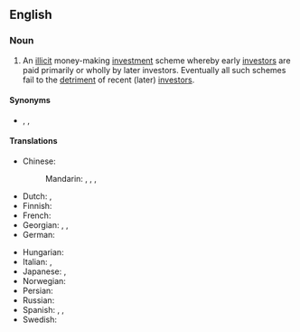 {{also|pyramid-scheme}}
==English==
{{wikipedia}}

===Noun===
{{en-noun}}

# An [[illicit]] money-making [[investment]] scheme whereby early [[investors]] are paid primarily or wholly by later investors. Eventually all such schemes fail to the [[detriment]] of recent (later) [[investors]].

====Synonyms====
* {{l|en|Ponzi scam}}, {{l|fi|Ponzi scheme}}, {{l|en|pyramid selling scheme}}

====Translations====
{{trans-top|illicit money-making scheme}}
* Chinese:
*: Mandarin: {{t+|cmn|層壓式推銷|sc=Hani}}, {{t+|cmn|层压式推销|tr=céngyāshì tuīxiāo|sc=Hani}}, {{t|cmn|非法傳銷}}, {{t|cmn|非法传销|tr=fēifǎ chuánxiāo}}
* Dutch: {{t|nl|pyramidesysteem|n}}, {{t|nl|pyramidespel|n}}
* Finnish: {{t|fi|pyramidihuijaus}}
* French: {{t+|fr|vente pyramidale|f}}
* Georgian: {{t|ka|პირამიდის სქემა}}, {{t|ka|ფინანსური პირამიდის სქემა}}, {{t|ka|ფინანსური პირამიდა}}
* German: {{t+|de|Schneeballsystem|n}}
{{trans-mid}}
* Hungarian: {{t|hu|piramisjáték}}
* Italian: {{t|it|marketing piramidale}}, {{t|it|sistema piramidale}}
* Japanese: {{t|ja|無限連鎖講|tr=むげんれんさこう, mugenrensakō}}, {{t|ja|ネズミ講|tr=nezumikō}}
* Norwegian: {{t|no|pyramidespill|n}}
* Persian: {{t|fa|طرح هرمی|tr=tarh-e herami|sc=fa-Arab}}
* Russian: {{t+|ru|финансовая пирами́да}}
* Spanish: {{t|es|esquema de pirámide}}, {{t|es|esquema piramidal}}, {{t|es|estafa piramidal}}
* Swedish: {{t|sv|pyramidspel|n}}
{{trans-bottom}}